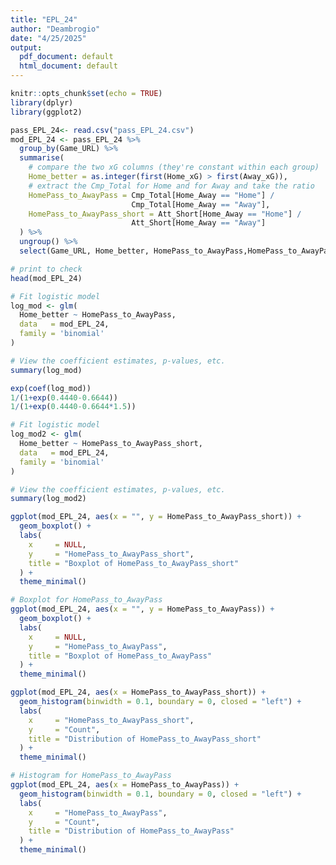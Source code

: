 ```yaml
---
title: "EPL_24"
author: "Deambrogio"
date: "4/25/2025"
output:
  pdf_document: default
  html_document: default
---
```


```r
knitr::opts_chunk$set(echo = TRUE)
library(dplyr)
library(ggplot2)
```


```r
pass_EPL_24<- read.csv("pass_EPL_24.csv")
mod_EPL_24 <- pass_EPL_24 %>%
  group_by(Game_URL) %>%
  summarise(
    # compare the two xG columns (they're constant within each group)
    Home_better = as.integer(first(Home_xG) > first(Away_xG)),
    # extract the Cmp_Total for Home and for Away and take the ratio
    HomePass_to_AwayPass = Cmp_Total[Home_Away == "Home"] /
                           Cmp_Total[Home_Away == "Away"],
    HomePass_to_AwayPass_short = Att_Short[Home_Away == "Home"] /
                           Att_Short[Home_Away == "Away"]
  ) %>%
  ungroup() %>%
  select(Game_URL, Home_better, HomePass_to_AwayPass,HomePass_to_AwayPass_short)

# print to check
head(mod_EPL_24)
```


```r
# Fit logistic model
log_mod <- glm(
  Home_better ~ HomePass_to_AwayPass,
  data   = mod_EPL_24,
  family = 'binomial'
)

# View the coefficient estimates, p-values, etc.
summary(log_mod)

exp(coef(log_mod))
1/(1+exp(0.4440-0.6644))
1/(1+exp(0.4440-0.6644*1.5))
```

```r
# Fit logistic model
log_mod2 <- glm(
  Home_better ~ HomePass_to_AwayPass_short,
  data   = mod_EPL_24,
  family = 'binomial'
)

# View the coefficient estimates, p-values, etc.
summary(log_mod2)
```

```r
ggplot(mod_EPL_24, aes(x = "", y = HomePass_to_AwayPass_short)) +
  geom_boxplot() +
  labs(
    x     = NULL,
    y     = "HomePass_to_AwayPass_short",
    title = "Boxplot of HomePass_to_AwayPass_short"
  ) +
  theme_minimal()

# Boxplot for HomePass_to_AwayPass
ggplot(mod_EPL_24, aes(x = "", y = HomePass_to_AwayPass)) +
  geom_boxplot() +
  labs(
    x     = NULL,
    y     = "HomePass_to_AwayPass",
    title = "Boxplot of HomePass_to_AwayPass"
  ) +
  theme_minimal()

```

```r
ggplot(mod_EPL_24, aes(x = HomePass_to_AwayPass_short)) +
  geom_histogram(binwidth = 0.1, boundary = 0, closed = "left") +
  labs(
    x     = "HomePass_to_AwayPass_short",
    y     = "Count",
    title = "Distribution of HomePass_to_AwayPass_short"
  ) +
  theme_minimal()

# Histogram for HomePass_to_AwayPass
ggplot(mod_EPL_24, aes(x = HomePass_to_AwayPass)) +
  geom_histogram(binwidth = 0.1, boundary = 0, closed = "left") +
  labs(
    x     = "HomePass_to_AwayPass",
    y     = "Count",
    title = "Distribution of HomePass_to_AwayPass"
  ) +
  theme_minimal()
```



